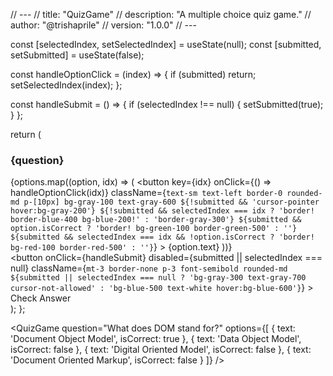 // ---
// title: "QuizGame"
// description: "A multiple choice quiz game."
// author: "@trishaprile"
// version: "1.0.0"
// ---


  const [selectedIndex, setSelectedIndex] = useState(null);
  const [submitted, setSubmitted] = useState(false);

  const handleOptionClick = (index) => {
    if (submitted) return;
    setSelectedIndex(index);
  };

  const handleSubmit = () => {
    if (selectedIndex !== null) {
      setSubmitted(true);
    }
  };

  return (
    <div className="max-w-md mx-auto p-6 bg-inherit rounded-lg shadow-sm border border-gray-200 dark:border-gray-400">
      <h3 className="mb-4 mt-0! text-center">{question}</h3>
      <div className="flex flex-col gap-2">
        {options.map((option, idx) => (
          <button
            key={idx}
            onClick={() => handleOptionClick(idx)}
            className={`
            	text-sm text-left border-0 rounded-md p-[10px] bg-gray-100 text-gray-600
							${!submitted && 'cursor-pointer hover:bg-gray-200'}
              ${!submitted && selectedIndex === idx ? 'border! border-blue-400 bg-blue-200!' : 'border-gray-300'}
              ${submitted && option.isCorrect ? 'border! bg-green-100 border-green-500' : ''}
              ${submitted && selectedIndex === idx && !option.isCorrect ? 'border! bg-red-100 border-red-500' : ''}
            `}
          >
            {option.text}
          </button>
        ))}
      </div>
			<div className="flex justify-end">
        <button
          onClick={handleSubmit}
          disabled={submitted || selectedIndex === null}
          className={`
            mt-3 border-none p-3 font-semibold rounded-md
            ${submitted || selectedIndex === null ? 'bg-gray-300 text-gray-700 cursor-not-allowed' : 'bg-blue-500 text-white hover:bg-blue-600'}
          `}
        >
          Check Answer
        </button>
			</div>
    </div>
  );
};

<QuizGame
  question="What does DOM stand for?"
  options={[
    { text: 'Document Object Model', isCorrect: true },
    { text: 'Data Object Model', isCorrect: false },
    { text: 'Digital Oriented Model', isCorrect: false },
    { text: 'Document Oriented Markup', isCorrect: false }
  ]}
/>
